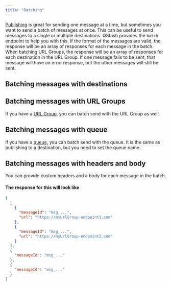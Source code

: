 ```yaml
---
title: "Batching"
---
```

[Publishing](/qstash/howto/publishing) is great for sending one message
at a time, but sometimes you want to send a batch of messages at once.
This can be useful to send messages to a single or multiple destinations.
QStash provides the `batch` endpoint to help
you with this.
If the format of the messages are valid, the response will be an array of
responses for each message in the batch. When batching URL Groups, the response
will be an array of responses for each destination in the URL Group. If one
message fails to be sent, that message will have an error response, but the
other messages will still be sent.
## Batching messages with destinations
## Batching messages with URL Groups
If you have a [URL Group](/qstash/howto/url-group-endpoint), you can batch send with
the URL Group as well.
## Batching messages with queue
If you have a [queue](/qstash/features/queues), you can batch send with
the queue. It is the same as publishing to a destination, but you need to set the queue name.
## Batching messages with headers and body
You can provide custom headers and a body for each message in the batch.
#### The response for this will look like
```json
[
  [
    {
      "messageId": "msg_...",
      "url": "https://myUrlGroup-endpoint1.com"
    },
    {
      "messageId": "msg_...",
      "url": "https://myUrlGroup-endpoint2.com"
    }
  ],
  {
    "messageId": "msg_..."
  },
  {
    "messageId": "msg_..."
  }
]
```